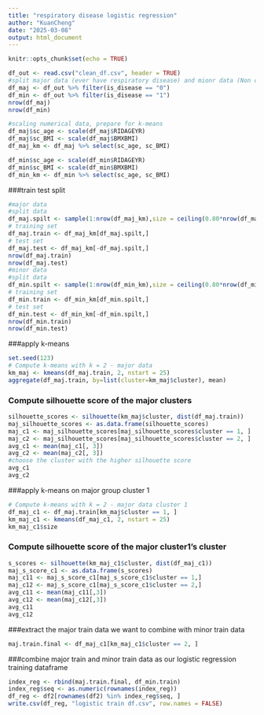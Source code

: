 ```yaml
---
title: "respiratory disease logistic regression"
author: "KuanCheng"
date: "2025-03-08"
output: html_document
---
```


```r
knitr::opts_chunk$set(echo = TRUE)

```

```r
df_out <- read.csv("clean_df.csv", header = TRUE)
#split major data (ever have respiratory disease) and mionr data (Non case)
df_maj <- df_out %>% filter(is_disease == "0") 
df_min <- df_out %>% filter(is_disease == "1")
nrow(df_maj)
nrow(df_min)

#scaling numerical data, prepare for k-means
df_maj$sc_age <- scale(df_maj$RIDAGEYR)
df_maj$sc_BMI <- scale(df_maj$BMXBMI)
df_maj_km <- df_maj %>% select(sc_age, sc_BMI)

df_min$sc_age <- scale(df_min$RIDAGEYR)
df_min$sc_BMI <- scale(df_min$BMXBMI)
df_min_km <- df_min %>% select(sc_age, sc_BMI)
```

###train test split
```r
#major data 
#split data
df_maj.spilt <- sample(1:nrow(df_maj_km),size = ceiling(0.80*nrow(df_maj_km)),replace = FALSE)
# training set
df_maj.train <- df_maj_km[df_maj.spilt,]
# test set
df_maj.test <- df_maj_km[-df_maj.spilt,]
nrow(df_maj.train)
nrow(df_maj.test)
#minor data
#split data
df_min.spilt <- sample(1:nrow(df_min_km),size = ceiling(0.80*nrow(df_min_km)),replace = FALSE)
# training set
df_min.train <- df_min_km[df_min.spilt,]
# test set
df_min.test <- df_min_km[-df_min.spilt,]
nrow(df_min.train)
nrow(df_min.test)
```
###apply k-means
```r
set.seed(123)
# Compute k-means with k = 2 - major data
km_maj <- kmeans(df_maj.train, 2, nstart = 25)
aggregate(df_maj.train, by=list(cluster=km_maj$cluster), mean)

```

### Compute silhouette score of the major clusters
```r
silhouette_scores <- silhouette(km_maj$cluster, dist(df_maj.train))
maj_silhouette_scores <- as.data.frame(silhouette_scores)
maj_c1 <- maj_silhouette_scores[maj_silhouette_scores$cluster == 1, ]
maj_c2 <- maj_silhouette_scores[maj_silhouette_scores$cluster == 2, ]
avg_c1 <- mean(maj_c1[, 3])
avg_c2 <- mean(maj_c2[, 3])
#choose the cluster with the higher silhouette score  
avg_c1
avg_c2
```


###apply k-means on major group cluster 1
```r
# Compute k-means with k = 2 - major data cluster 1
df_maj_c1 <- df_maj.train[km_maj$cluster == 1, ]
km_maj_c1 <- kmeans(df_maj_c1, 2, nstart = 25)
km_maj_c1$size
```

### Compute silhouette score of the major cluster1's cluster
```r
s_scores <- silhouette(km_maj_c1$cluster, dist(df_maj_c1))
maj_s_score_c1 <- as.data.frame(s_scores)
maj_c11 <- maj_s_score_c1[maj_s_score_c1$cluster == 1,]
maj_c12 <- maj_s_score_c1[maj_s_score_c1$cluster == 2,]
avg_c11 <- mean(maj_c11[,3])
avg_c12 <- mean(maj_c12[,3])
avg_c11
avg_c12
```




###extract the major train data we want to combine with minor train data
```r
maj.train.final <- df_maj_c1[km_maj_c1$cluster == 2, ]
```

###combine major train and minor train data as our logistic regression training dataframe
```r
index_reg <- rbind(maj.train.final, df_min.train)
index_reg$seq <- as.numeric(rownames(index_reg))
df_reg <- df2[rownames(df2) %in% index_reg$seq, ]
write.csv(df_reg, "logistic train df.csv", row.names = FALSE)
```

